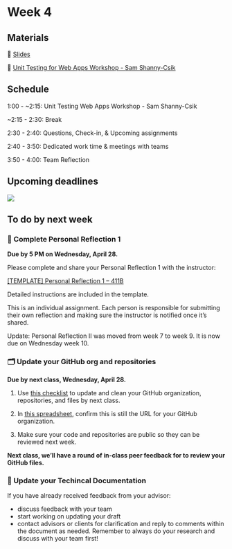 # Week 4

## Materials

📕 [Slides](https://docs.google.com/presentation/d/1Z5Mso5iKDJ8Y8v2I_oYarjNjqR4ErDp-J2Zw6XG5YuE/edit?usp=sharing)

📗 [Unit Testing for Web Apps Workshop - 
Sam Shanny-Csik](https://ucsb-meds.github.io/EDS-296-Intro-to-Shiny/course-materials/slides/part7.2-unit-testing-slides-ABRIDGED.html#/title-slide)

## Schedule

1:00 - ~2:15: Unit Testing Web Apps Workshop - Sam Shanny-Csik

~2:15 - 2:30: Break

2:30 - 2:40: Questions, Check-in, & Upcoming assignments

2:40 - 3:50: Dedicated work time & meetings with teams

3:50 - 4:00: Team Reflection


## Upcoming deadlines

![](/411b_spring/images/411b_2025_deadlines2.png)

## To do by next week

### 🌱 Complete Personal Reflection 1
**Due by 5 PM on Wednesday, April 28.**

Please complete and share your Personal Reflection 1 with the instructor:

[[TEMPLATE] Personal Reflection 1 – 411B](https://docs.google.com/document/d/1yWDeJ5iI21u_-L9PtmzDQe6NcjhIvXUwOzAM6RG_g_o/edit?usp=sharing)

Detailed instructions are included in the template.

This is an individual assignment. Each person is responsible for submitting their own reflection and making sure the instructor is notified once it’s shared.


:::{.callout-important appearance="minimal"}
Update: Personal Reflection II was moved from week 7 to week 9. It is now due on Wednesday week 10. 
:::

### 🗂 Update your GitHub org and repositories
**Due by next class, Wednesday, April 28.**

1. Use [this checklist](https://docs.google.com/document/d/10d9-h8UBC1JwZ08MdxI-WJhxfc7DnUolXjgBV1N-pJA/edit?usp=sharing) to update and clean your GitHub organization, repositories, and files by next class.

2. In [this spreadsheet](https://docs.google.com/spreadsheets/d/16T0eucIDxxn1Yed_7Xqw-ihqmmfJN3G1yHPBtNiTAfk/edit?usp=sharing), confirm this is still the URL for your GitHub organization. 

3. Make sure your code and repositories are public so they can be reviewed next week.

**Next class, we’ll have a round of in-class peer feedback for to review your GitHub files.**


### 📝 Update your Techincal Documentation

If you have already received feedback from your advisor:

- discuss feedback with your team
- start working on updating your draft
- contact advisors or clients for clarification and reply to comments within the document as needed. Remember to always do your research and discuss with your team first! 


